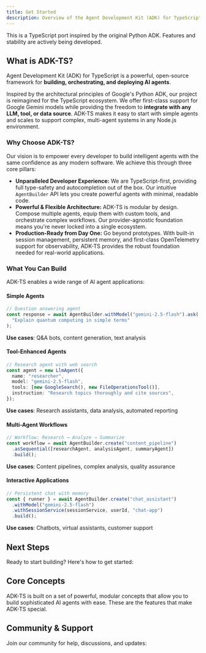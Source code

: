 ```yaml
---
title: Get Started
description: Overview of the Agent Development Kit (ADK) for TypeScript
---
```



<Callout type="warn" title="Work in Progress">
  This is a TypeScript port inspired by the original Python ADK. Features and
  stability are actively being developed.
</Callout>

## What is ADK-TS?

Agent Development Kit (ADK) for TypeScript is a powerful, open-source framework for **building, orchestrating, and deploying AI agents**.

Inspired by the architectural principles of Google's Python ADK, our project is reimagined for the TypeScript ecosystem. We offer first-class support for Google Gemini models while providing the freedom to **integrate with any LLM, tool, or data source**. ADK-TS makes it easy to start with simple agents and scales to support complex, multi-agent systems in any Node.js environment.

### Why Choose ADK-TS?

Our vision is to empower every developer to build intelligent agents with the same confidence as any modern software. We achieve this through three core pillars:

- **Unparalleled Developer Experience:** We are TypeScript-first, providing full type-safety and autocompletion out of the box. Our intuitive `AgentBuilder` API lets you create powerful agents with minimal, readable code.
- **Powerful & Flexible Architecture:** ADK-TS is modular by design. Compose multiple agents, equip them with custom tools, and orchestrate complex workflows. Our provider-agnostic foundation means you're never locked into a single ecosystem.
- **Production-Ready from Day One:** Go beyond prototypes. With built-in session management, persistent memory, and first-class OpenTelemetry support for observability, ADK-TS provides the robust foundation needed for real-world applications.

### What You Can Build

ADK-TS enables a wide range of AI agent applications:

#### Simple Agents

```typescript
// Question answering agent
const response = await AgentBuilder.withModel("gemini-2.5-flash").ask(
  "Explain quantum computing in simple terms"
);
```

**Use cases**: Q&A bots, content generation, text analysis

#### Tool-Enhanced Agents

```typescript
// Research agent with web search
const agent = new LlmAgent({
  name: "researcher",
  model: "gemini-2.5-flash",
  tools: [new GoogleSearch(), new FileOperationsTool()],
  instruction: "Research topics thoroughly and cite sources",
});
```

**Use cases**: Research assistants, data analysis, automated reporting

#### Multi-Agent Workflows

```typescript
// Workflow: Research → Analyze → Summarize
const workflow = await AgentBuilder.create("content_pipeline")
  .asSequential([researchAgent, analysisAgent, summaryAgent])
  .build();
```

**Use cases**: Content pipelines, complex analysis, quality assurance

#### Interactive Applications

```typescript
// Persistent chat with memory
const { runner } = await AgentBuilder.create("chat_assistant")
  .withModel("gemini-2.5-flash")
  .withSessionService(sessionService, userId, "chat-app")
  .build();
```

**Use cases**: Chatbots, virtual assistants, customer support

## Next Steps

Ready to start building? Here's how to get started:

<Cards>
  <Card
    title="⚡ Quickstart"
    description="Build your first agent in 5 minutes"
    href="/docs/framework/get-started/quickstart"
  />
  <Card
    title="🏗️ Installation"
    description="Set up your development environment"
    href="/docs/framework/get-started/installation"
  />
</Cards>

## Core Concepts

ADK-TS is built on a set of powerful, modular concepts that allow you to build sophisticated AI agents with ease. These are the features that make ADK-TS special.

<Cards>
  <Card
    title="🤖 Flexible Agent Architecture"
    description="Compose sophisticated agentic workflows using a variety of agent types, from simple LLM agents to complex multi-agent systems."
    href="/docs/framework/agents"
  />
  <Card
    title="🛠️ Extensible Tooling with MCP"
    description="Connect to a universe of tools and services through the Model Context Protocol (MCP), or create your own custom tools with ease."
    href="/docs/framework/tools"
  />
  <Card
    title="🚀 Developer-First Experience"
    description="Enjoy a seamless development workflow with TypeScript-native APIs, a powerful AgentBuilder, and a CLI for testing and iteration."
    href="/docs/framework/get-started/quickstart"
  />
  <Card
    title="📈 Production-Ready by Design"
    description="Build robust, scalable applications with built-in session management, OpenTelemetry tracing for observability, and integrated evaluation."
    href="/docs/framework/sessions"
  />
</Cards>

## Community & Support

Join our community for help, discussions, and updates:

<Cards>
  <Card
    title="💻 GitHub Issues"
    description="Report bugs, request features, and contribute"
    href="https://github.com/IQAIcom/adk-ts/issues"
    target="_blank"
    rel="noopener noreferrer"
  />
  <Card
    title="💬 Discussions"
    description="Ask questions, share ideas, and get help"
    href="https://github.com/IQAIcom/adk-ts/discussions"
    target="_blank"
    rel="noopener noreferrer"
  />
  <Card
    title="💼 Discord"
    description="Join our Discord server for real-time collaboration and support"
    href="https://discord.gg/your-discord-invite"
    target="_blank"
    rel="noopener noreferrer"
  />
  <Card
    title="📊 Examples"
    description="Browse working code examples"
    href="https://github.com/IQAIcom/adk-ts/tree/main/apps/examples"
    target="_blank"
    rel="noopener noreferrer"
  />
</Cards>
